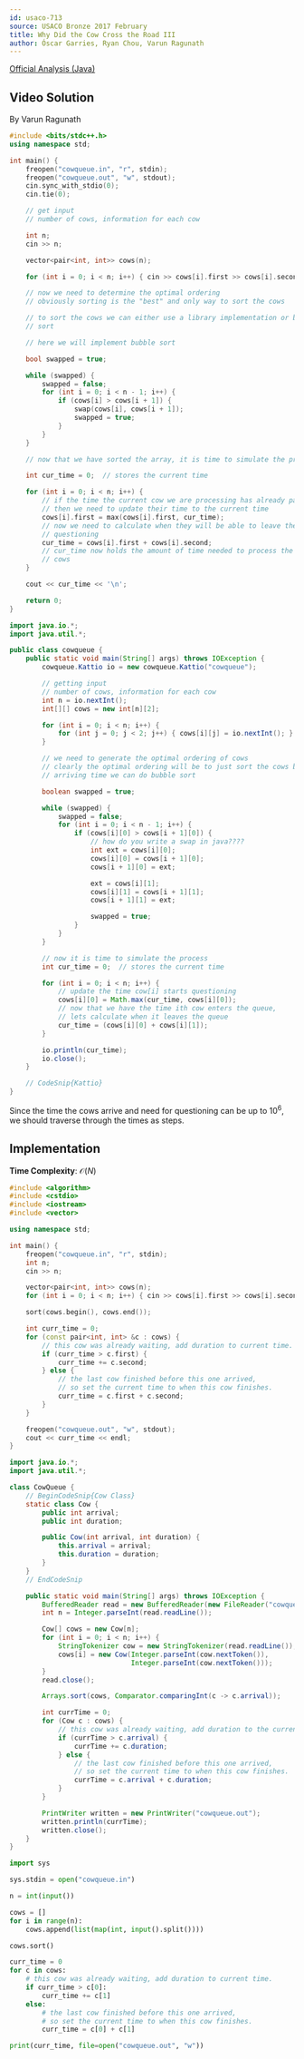 ```yaml
---
id: usaco-713
source: USACO Bronze 2017 February
title: Why Did the Cow Cross the Road III
author: Óscar Garries, Ryan Chou, Varun Ragunath
---
```


[Official Analysis (Java)](http://www.usaco.org/current/data/sol_cowqueue_bronze_feb17.html)

## Video Solution

By Varun Ragunath

<Youtube id="O7r-Tp9vFGQ" />

<Spoiler title="Video Solution Code">
<LanguageSection>
<CPPSection>

```cpp
#include <bits/stdc++.h>
using namespace std;

int main() {
	freopen("cowqueue.in", "r", stdin);
	freopen("cowqueue.out", "w", stdout);
	cin.sync_with_stdio(0);
	cin.tie(0);

	// get input
	// number of cows, information for each cow

	int n;
	cin >> n;

	vector<pair<int, int>> cows(n);

	for (int i = 0; i < n; i++) { cin >> cows[i].first >> cows[i].second; }

	// now we need to determine the optimal ordering
	// obviously sorting is the "best" and only way to sort the cows

	// to sort the cows we can either use a library implementation or bubble
	// sort

	// here we will implement bubble sort

	bool swapped = true;

	while (swapped) {
		swapped = false;
		for (int i = 0; i < n - 1; i++) {
			if (cows[i] > cows[i + 1]) {
				swap(cows[i], cows[i + 1]);
				swapped = true;
			}
		}
	}

	// now that we have sorted the array, it is time to simulate the process

	int cur_time = 0;  // stores the current time

	for (int i = 0; i < n; i++) {
		// if the time the current cow we are processing has already passed
		// then we need to update their time to the current time
		cows[i].first = max(cows[i].first, cur_time);
		// now we need to calculate when they will be able to leave the
		// questioning
		cur_time = cows[i].first + cows[i].second;
		// cur_time now holds the amount of time needed to process the first i
		// cows
	}

	cout << cur_time << '\n';

	return 0;
}
```

</CPPSection>
<JavaSection>

```java
import java.io.*;
import java.util.*;

public class cowqueue {
	public static void main(String[] args) throws IOException {
		cowqueue.Kattio io = new cowqueue.Kattio("cowqueue");

		// getting input
		// number of cows, information for each cow
		int n = io.nextInt();
		int[][] cows = new int[n][2];

		for (int i = 0; i < n; i++) {
			for (int j = 0; j < 2; j++) { cows[i][j] = io.nextInt(); }
		}

		// we need to generate the optimal ordering of cows
		// clearly the optimal ordering will be to just sort the cows by
		// arriving time we can do bubble sort

		boolean swapped = true;

		while (swapped) {
			swapped = false;
			for (int i = 0; i < n - 1; i++) {
				if (cows[i][0] > cows[i + 1][0]) {
					// how do you write a swap in java????
					int ext = cows[i][0];
					cows[i][0] = cows[i + 1][0];
					cows[i + 1][0] = ext;

					ext = cows[i][1];
					cows[i][1] = cows[i + 1][1];
					cows[i + 1][1] = ext;

					swapped = true;
				}
			}
		}

		// now it is time to simulate the process
		int cur_time = 0;  // stores the current time

		for (int i = 0; i < n; i++) {
			// update the time cow[i] starts questioning
			cows[i][0] = Math.max(cur_time, cows[i][0]);
			// now that we have the time ith cow enters the queue,
			// lets calculate when it leaves the queue
			cur_time = (cows[i][0] + cows[i][1]);
		}

		io.println(cur_time);
		io.close();
	}

	// CodeSnip{Kattio}
}
```

</JavaSection>
</LanguageSection>
</Spoiler>

Since the time the cows arrive and need for questioning can be up to $10^6$, we should traverse through the times as steps.

## Implementation

**Time Complexity**: $\mathcal{O}(N)$

<LanguageSection>
<CPPSection>

```cpp
#include <algorithm>
#include <cstdio>
#include <iostream>
#include <vector>

using namespace std;

int main() {
	freopen("cowqueue.in", "r", stdin);
	int n;
	cin >> n;

	vector<pair<int, int>> cows(n);
	for (int i = 0; i < n; i++) { cin >> cows[i].first >> cows[i].second; }

	sort(cows.begin(), cows.end());

	int curr_time = 0;
	for (const pair<int, int> &c : cows) {
		// this cow was already waiting, add duration to current time.
		if (curr_time > c.first) {
			curr_time += c.second;
		} else {
			// the last cow finished before this one arrived,
			// so set the current time to when this cow finishes.
			curr_time = c.first + c.second;
		}
	}

	freopen("cowqueue.out", "w", stdout);
	cout << curr_time << endl;
}
```

</CPPSection>
<JavaSection>

```java
import java.io.*;
import java.util.*;

class CowQueue {
	// BeginCodeSnip{Cow Class}
	static class Cow {
		public int arrival;
		public int duration;

		public Cow(int arrival, int duration) {
			this.arrival = arrival;
			this.duration = duration;
		}
	}
	// EndCodeSnip

	public static void main(String[] args) throws IOException {
		BufferedReader read = new BufferedReader(new FileReader("cowqueue.in"));
		int n = Integer.parseInt(read.readLine());

		Cow[] cows = new Cow[n];
		for (int i = 0; i < n; i++) {
			StringTokenizer cow = new StringTokenizer(read.readLine());
			cows[i] = new Cow(Integer.parseInt(cow.nextToken()),
			                  Integer.parseInt(cow.nextToken()));
		}
		read.close();

		Arrays.sort(cows, Comparator.comparingInt(c -> c.arrival));

		int currTime = 0;
		for (Cow c : cows) {
			// this cow was already waiting, add duration to the current time
			if (currTime > c.arrival) {
				currTime += c.duration;
			} else {
				// the last cow finished before this one arrived,
				// so set the current time to when this cow finishes.
				currTime = c.arrival + c.duration;
			}
		}

		PrintWriter written = new PrintWriter("cowqueue.out");
		written.println(currTime);
		written.close();
	}
}
```

</JavaSection>
<PySection>

```py
import sys

sys.stdin = open("cowqueue.in")

n = int(input())

cows = []
for i in range(n):
	cows.append(list(map(int, input().split())))

cows.sort()

curr_time = 0
for c in cows:
	# this cow was already waiting, add duration to current time.
	if curr_time > c[0]:
		curr_time += c[1]
	else:
		# the last cow finished before this one arrived,
		# so set the current time to when this cow finishes.
		curr_time = c[0] + c[1]

print(curr_time, file=open("cowqueue.out", "w"))
```

</PySection>
</LanguageSection>
